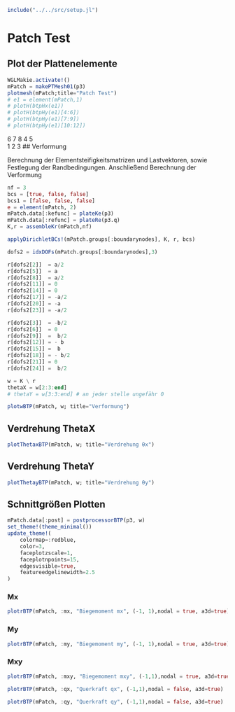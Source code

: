 ```julia
include("../../src/setup.jl")
```

# Patch Test

## Plot der Plattenelemente
```julia
WGLMakie.activate!()
mPatch = makePTMesh01(p3)
plotmesh(mPatch;title="Patch Test")
# e1 = element(mPatch,1)
# plotH(btpHx(e1))
# plotH(btpHy(e1)[4:6])
# plotH(btpHy(e1)[7:9])
# plotH(btpHy(e1)[10:12])
```

6   7   8
4       5   
1   2   3
## Verformung 

Berechnung der Elementsteifigkeitsmatrizen und Lastvektoren, sowie Festlegung der Randbedingungen. Anschließend Berechnung der Verformung

```julia
nf = 3
bcs = [true, false, false]
bcs1 = [false, false, false]
e = element(mPatch, 2)
mPatch.data[:kefunc] = plateKe(p3)
mPatch.data[:refunc] = plateRe(p3.q)
K,r = assembleKr(mPatch,nf)

applyDirichletBCs!(mPatch.groups[:boundarynodes], K, r, bcs)

dofs2 = idxDOFs(mPatch.groups[:boundarynodes],3)

r[dofs2[2]]  = a/2 
r[dofs2[5]]  = a   
r[dofs2[8]]  = a/2   
r[dofs2[11]] = 0   
r[dofs2[14]] = 0
r[dofs2[17]] = -a/2 
r[dofs2[20]] = -a 
r[dofs2[23]] = -a/2

r[dofs2[3]]  = -b/2
r[dofs2[6]]  = 0
r[dofs2[9]]  =  b/2
r[dofs2[12]] = - b 
r[dofs2[15]] =  b 
r[dofs2[18]] = - b/2 
r[dofs2[21]] = 0
r[dofs2[24]] =  b/2 

w = K \ r
thetaX = w[2:3:end]
# thetaY = w[3:3:end] # an jeder stelle ungefähr 0
```

```julia
plotwBTP(mPatch, w; title="Verformung")
```

## Verdrehung ThetaX
```julia
plotThetaxBTP(mPatch, w; title="Verdrehung θx")
```

## Verdrehung ThetaY
```julia
plotThetayBTP(mPatch, w; title="Verdrehung θy")
```

## Schnittgrößen Plotten 

```julia
mPatch.data[:post] = postprocessorBTP(p3, w)
set_theme!(theme_minimal())
update_theme!(
    colormap=:redblue,
    color=3,
    faceplotzscale=1,
    faceplotnpoints=15,
    edgesvisible=true,
    featureedgelinewidth=2.5
)
```

### Mx
```julia
plotrBTP(mPatch, :mx, "Biegemoment mx", (-1, 1),nodal = true, a3d=true)
```

### My
```julia
plotrBTP(mPatch, :my, "Biegemoment my", (-1, 1),nodal = true, a3d=true)
```

### Mxy
```julia
plotrBTP(mPatch, :mxy, "Biegemoment mxy", (-1,1),nodal = true, a3d=true)
```

```julia
plotrBTP(mPatch, :qx, "Querkraft qx", (-1,1),nodal = false, a3d=true)
```

```julia
plotrBTP(mPatch, :qy, "Querkraft qy", (-1,1),nodal = false, a3d=true)
```
